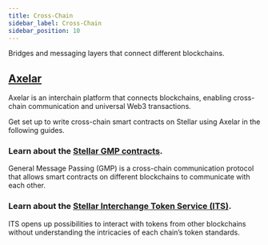 ```yaml
---
title: Cross-Chain
sidebar_label: Cross-Chain
sidebar_position: 10
---
```


Bridges and messaging layers that connect different blockchains.

## [Axelar](https://www.axelar.network/)

Axelar is an interchain platform that connects blockchains, enabling cross-chain communication and universal Web3 transactions.

Get set up to write cross-chain smart contracts on Stellar using Axelar in the following guides.

### Learn about the [Stellar GMP contracts](https://docs.axelar.dev/dev/general-message-passing/stellar-gmp/intro/).

General Message Passing (GMP) is a cross-chain communication protocol that allows smart contracts on different blockchains to communicate with each other.

### Learn about the [Stellar Interchange Token Service (ITS)](https://docs.axelar.dev/dev/send-tokens/stellar/intro/).

ITS opens up possibilities to interact with tokens from other blockchains without understanding the intricacies of each chain’s token standards.
